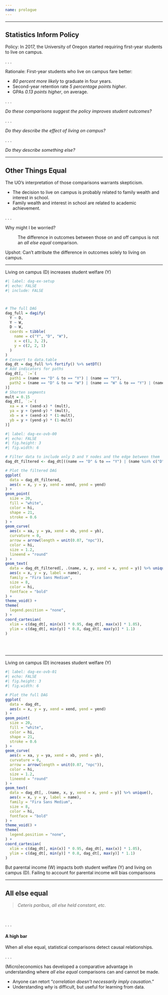 ```yaml
---
name: prologue
---
```




---

## Statistics Inform Policy

[Policy:]{.hi} In 2017, the University of Oregon started requiring first-year students to live on campus.

. . .

[Rationale:]{.hi} First-year students who live on campus fare better:

- _[80 percent]{.hii} more likely_ to graduate in four years.
- Second-year retention rate _[5 percentage points higher]{.hii}_.
- GPAs _[0.13 points higher]{.hii}_, on average. 

. . .

_Do these comparisons suggest the policy improves student outcomes?_

. . .

_Do they describe the effect of living on campus?_

. . .

_Do they describe something else?_

---

## Other Things Equal

The UO's interpretation of those comparisons warrants skepticism.

- The decision to live on campus is probably related to family wealth and interest in school.
- Family wealth and interest in school are related to academic achievement.

. . .

[Why might I be worried?]{.hi} 

: The difference in outcomes between those on and off campus is not an [_all else equal_]{.note} comparison.

[Upshot:]{.hi} Can't attribute the difference in outcomes solely to living on campus.


---

Living on campus ([D]{.hi}) increases student welfare ([Y]{.hi})

```r
#| label: dag-ex-setup
#| echo: FALSE
#| include: FALSE



# The full DAG
dag_full = dagify(
  Y ~ D,
  Y ~ W,
  D ~ W,
  coords = tibble(
    name = c("Y", "D", "W"),
    x = c(1, 3, 2),
    y = c(2, 2, 1)
  )
)
# Convert to data.table
dag_dt = dag_full %>% fortify() %>% setDT()
# Add indicators for paths
dag_dt[, `:=`(
  path1 = (name == "D" & to == "Y") | (name == "Y"),
  path2 = (name == "D" & to == "W") | (name == "W" & to == "Y") | (name == "Y")
)]
# Shorten segments
mult = 0.15
dag_dt[, `:=`(
  xa = x + (xend-x) * (mult),
  ya = y + (yend-y) * (mult),
  xb = x + (xend-x) * (1-mult),
  yb = y + (yend-y) * (1-mult)
)]
```

```r
#| label: dag-ex-ovb-00
#| echo: FALSE
#| fig.height: 3
#| fig.width: 6

# Filter data to include only D and Y nodes and the edge between them
dag_dt_filtered <- dag_dt[((name == "D" & to == "Y") | (name %in% c("D", "Y"))),]

# Plot the filtered DAG
ggplot(
  data = dag_dt_filtered,
  aes(x = x, y = y, xend = xend, yend = yend)
) +
geom_point(
  size = 20,
  fill = "white",
  color = hi,
  shape = 21,
  stroke = 0.6
) +
geom_curve(
  aes(x = xa, y = ya, xend = xb, yend = yb),
  curvature = 0,
  arrow = arrow(length = unit(0.07, "npc")),
  color = hi,
  size = 1.2,
  lineend = "round"
) +
geom_text(
  data = dag_dt_filtered[, .(name, x, y, xend = x, yend = y)] %>% unique(),
  aes(x = x, y = y, label = name),
  family = "Fira Sans Medium",
  size = 8,
  color = hi,
  fontface = "bold"
) +
theme_void() +
theme(
  legend.position = "none",
) +
coord_cartesian(
  xlim = c(dag_dt[, min(x)] * 0.95, dag_dt[, max(x)] * 1.05),
  ylim = c(dag_dt[, min(y)] * 0.8, dag_dt[, max(y)] * 1.1)
)

```

<br>
<br>

---

Living on campus ([D]{.hi}) increases student welfare ([Y]{.hi})


```r
#| label: dag-ex-ovb-01
#| echo: FALSE
#| fig.height: 3
#| fig.width: 6

# Plot the full DAG
ggplot(
  data = dag_dt,
  aes(x = x, y = y, xend = xend, yend = yend)
) +
geom_point(
  size = 20,
  fill = "white",
  color = hi,
  shape = 21,
  stroke = 0.6
) +
geom_curve(
  aes(x = xa, y = ya, xend = xb, yend = yb),
  curvature = 0,
  arrow = arrow(length = unit(0.07, "npc")),
  color = hi,
  size = 1.2,
  lineend = "round"
) +
geom_text(
  data = dag_dt[, .(name, x, y, xend = x, yend = y)] %>% unique(),
  aes(x = x, y = y, label = name),
  family = "Fira Sans Medium",
  size = 8,
  color = hi,
  fontface = "bold"
) +
theme_void() +
theme(
  legend.position = "none",
) +
coord_cartesian(
  xlim = c(dag_dt[, min(x)] * 0.95, dag_dt[, max(x)] * 1.05),
  ylim = c(dag_dt[, min(y)] * 0.8, dag_dt[, max(y)] * 1.1)
)
```

But parental income ([W]{.hi}) impacts both student welfare ([Y]{.hi}) and living on campus ([D]{.hi}). [Failing to account for parental income will bias comparisons]{.fragment}

---

## All else equal

> _Ceteris paribus_, _all else held constant_, _etc_.

<br>

. . .

#### [A high bar]{.hi}

When [all else equal]{.note}, statistical comparisons detect causal relationships.

. . .

(Micro)economics has developed a comparative advantage in understanding where [_all else equal_]{.note} comparisons can and cannot be made.

- Anyone can retort "_correlation doesn't necessarily imply causation_."
- Understanding _why_ is difficult, but useful for learning from data.
